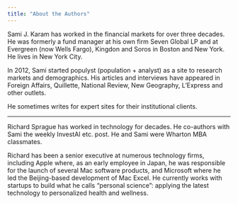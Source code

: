 ```yaml
---
title: "About the Authors"
---
```



Sami J. Karam has worked in the financial markets for over three decades. He was formerly a fund manager at his own firm Seven Global LP and at Evergreen (now Wells Fargo), Kingdon and Soros in Boston and New York. He lives in New York City.

In 2012, Sami started populyst (population + analyst) as a site to research markets and demographics. His articles and interviews have appeared in Foreign Affairs, Quillette, National Review, New Geography, L’Express and other outlets.

He sometimes writes for expert sites for their institutional clients.

***

Richard Sprague has worked in technology for decades. He co-authors with Sami the weekly InvestAI etc. post. He and Sami were Wharton MBA classmates. 

Richard has been a senior executive at numerous technology firms, including Apple where, as an early employee in Japan, he was responsible for the launch of several Mac software products, and Microsoft where he led the Beijing-based development of Mac Excel. He currently works with startups to build what he calls "personal science": applying the latest technology to personalized health and wellness.
